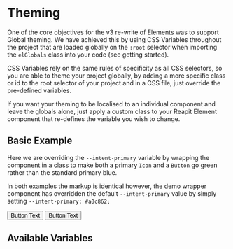 
<Meta title="Theming" />

# Theming

One of the core objectives for the v3 re-write of Elements was to support Global theming. We have achieved this by using CSS Variables throughout the project that are loaded globally on the `:root` selector when importing the `elGlobals` class into your code (see getting started).

CSS Variables rely on the same rules of specificity as all CSS selectors, so you are able to theme your project globally, by adding a more specific class or id to the root selector of your project and in a CSS file, just override the pre-defined variables.

If you want your theming to be localised to an individual component and leave the globals alone, just apply a custom class to your Reapit Element component that re-defines the variable you wish to change.

## Basic Example

Here we are overriding the `--intent-primary` variable by wrapping the component in a class to make both a primary `Icon` and a `Button` go green rather than the standard primary blue.

In both examples the markup is identical however, the demo wrapper component has overridden the default `--intent-primary` value by simply setting `--intent-primary: #a0c862;`

<Canvas>
  <Story name="Basic Example">
    <Button intent="primary" >Button Text</Button>
    <DemoThemeWrapper>
      <Button intent="primary" >Button Text</Button>
    </DemoThemeWrapper>
    <Icon intent="primary" icon="cloudSolidSystem" iconSize="medium" />
    <DemoThemeWrapper>
      <Icon intent="primary" icon="cloudSolidSystem" iconSize="medium" />
    </DemoThemeWrapper>
  </Story>
</Canvas>

<RenderHtmlMarkup component="Theming" story="Basic Example" />

## Available Variables
